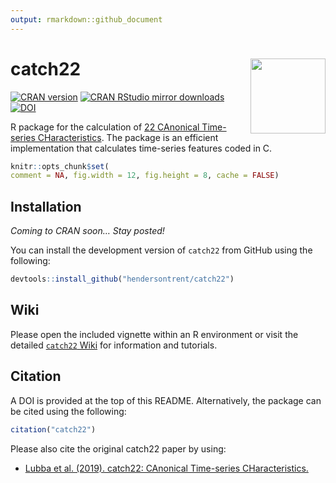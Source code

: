 ```yaml
---
output: rmarkdown::github_document
---
```


# catch22 <img src="man/figures/logo.png" align="right" width="120" />

[![CRAN version](http://www.r-pkg.org/badges/version/catch22)](http://www.r-pkg.org/pkg/catch22)
[![CRAN RStudio mirror downloads](http://cranlogs.r-pkg.org/badges/catch22)](http://www.r-pkg.org/pkg/catch22)
[![DOI](https://zenodo.org/badge/353530083.svg)](https://zenodo.org/badge/latestdoi/353530083)

R package for the calculation of [22 CAnonical Time-series CHaracteristics](https://github.com/chlubba/catch22). The package is an efficient implementation that calculates time-series features coded in C.

```r
knitr::opts_chunk$set(
comment = NA, fig.width = 12, fig.height = 8, cache = FALSE)
```

## Installation

*Coming to CRAN soon... Stay posted!*

You can install the development version of `catch22` from GitHub using the following:

```r
devtools::install_github("hendersontrent/catch22")
```

## Wiki

Please open the included vignette within an R environment or visit the detailed [`catch22` Wiki](https://github.com/hendersontrent/catch22/wiki) for information and tutorials.

## Citation

A DOI is provided at the top of this README. Alternatively, the package can be cited using the following:

```r
citation("catch22")
```

Please also cite the original catch22 paper by using:

* [Lubba et al. (2019). catch22: CAnonical Time-series CHaracteristics.](https://link.springer.com/article/10.1007/s10618-019-00647-x)
